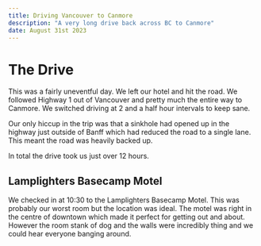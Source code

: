 ```yaml
---
title: Driving Vancouver to Canmore
description: "A very long drive back across BC to Canmore"
date: August 31st 2023
---
```


# The Drive

This was a fairly uneventful day. We left our hotel and hit the road. We followed Highway 1 out of Vancouver and pretty much the entire way to Canmore. We switched driving at 2 and a half hour intervals to keep sane.

Our only hiccup in the trip was that a sinkhole had opened up in the highway just outside of Banff which had reduced the road to a single lane. This meant the road was heavily backed up. 

In total the drive took us just over 12 hours.

## Lamplighters Basecamp Motel

We checked in at 10:30 to the Lamplighters Basecamp Motel. This was probably our worst room but the location was ideal. The motel was right in the centre of downtown which made it perfect for getting out and about. However the room stank of dog and the walls were incredibly thing and we could hear everyone banging around.